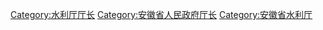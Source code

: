 [[Category:水利厅厅长|Category:水利厅厅长]]
[[Category:安徽省人民政府厅长|Category:安徽省人民政府厅长]]
[[Category:安徽省水利厅|Category:安徽省水利厅]]
